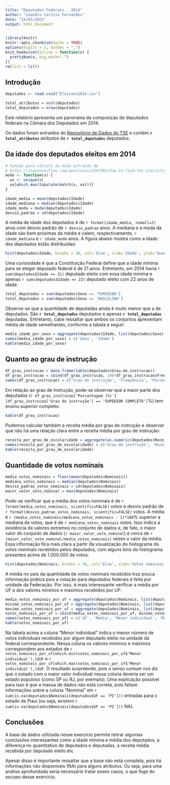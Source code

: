 ```yaml
---
title: "Deputados Federais - 2014"
author: "Leandro Carísio Fernandes"
date: "24/03/2022"
output: html_document
---
```


```r
library(knitr)
knitr::opts_chunk$set(echo = TRUE)
options(digits = 2, OutDec = ",")
knit_hooks$set(inline = function(x) {
  prettyNum(x, big.mark=".")
})
rm(list = ls())
```

## Introdução

```r
deputados <- read.csv2("Eleicoes2014.csv")

total_atributos = ncol(deputados)
total_deputados = nrow(deputados)
```

Este relatório apresenta um panorama da composição de deputados federais na Câmara dos Deputados em 2014.

Os dados foram extraídos do [Repositório de Dados do TSE](https://www.tse.jus.br/eleicoes/estatisticas/repositorio-de-dados-eleitorais-1) e contém **`r total_atributos`** atributos de **`r total_deputados`** deputados.

## Da idade dos deputados eleitos em 2014

```r

# Função para cálculo da moda extraído de
# https://stackoverflow.com/questions/2547402/how-to-find-the-statistical-mode
moda <- function(x) {
  ux <- unique(x)
  ux[which.max(tabulate(match(x, ux)))]
}

idade_media = mean(deputados$Idade)
idade_mediana = median(deputados$Idade)
idade_moda = moda(deputados$Idade)
desvio_padrao = sd(deputados$Idade)

```

A média de idade dos deputados é de `r format(idade_media, nsmall=2)` anos com desvio padrão de `r desvio_padrao` anos. A mediana e a moda da idade são bem próximas da média e valem, respectivamente, `r idade_mediana` e `r idade_moda` anos. A figura abaixo mostra como a idade dos deputados estão distribuídas:

```r
hist(deputados$Idade, breaks = 30, col='blue', xlab='Idade', ylab='Quantidade de deputados', main='Histograma da idade dos deputados')
```

Uma curiosidade é que a Constituição Federal define que a idade mínima para se eleger deputado federal é de 21 anos. Entretanto, em 2014 havia `r sum(deputados$Idade == 21)` deputado eleito com essa idade mínima e apenas `r sum(deputados$Idade == 22)` deputado eleito com 22 anos de idade.

```r
total_deputadas = sum(deputados$Sexo == 'FEMININO')
total_deputados = sum(deputados$Sexo == 'MASCULINO')
```

Observa-se que a quantidade de deputadas ainda é muito menor que a de deputados. São **`r total_deputados`** deputados e apenas **`r total_deputadas` ** deputadas. Entretanto, cabe ressaltar que ambos os conjuntos apresentam média de idade semelhantes, conforme a tabela a seguir:

```r
media_idade_por_sexo = aggregate(deputados$Idade, list(deputados$Sexo), FUN=mean)
names(media_idade_por_sexo) = c('Sexo', 'Idade')
kable(media_idade_por_sexo)
```

## Quanto ao grau de instrução

```r
df_grau_instrucao = data.frame(table(deputados$Grau.de.instrucao))
df_grau_instrucao = cbind(df_grau_instrucao, 100*df_grau_instrucao$Freq/sum(df_grau_instrucao$Freq))
names(df_grau_instrucao) = c('Grau de instrução', 'Frequência', 'Porcentagem (%)')
```

Em relação ao grau de instrução, pode-se observar que a maior parte dos deputados (`r df_grau_instrucao['Porcentagem (%)'][df_grau_instrucao['Grau de instrução'] == 'SUPERIOR COMPLETO']`%) tem ensino superior completo:

```r
kable(df_grau_instrucao)
```

Podemos calcular também a receita média por grau de instrução e observar que não há uma relação clara entre a receita média por grau de instrução:

```r
receita_por_grau_de_escolaridade = aggregate(as.numeric(deputados$Receitas.em.2014), list(deputados$Grau.de.instrucao), FUN=mean)
names(receita_por_grau_de_escolaridade) = c('Grau de instrução', 'Receita média')
kable(receita_por_grau_de_escolaridade)
```

## Quantidade de votos nominais

```r
media_votos_nominais = floor(mean(deputados$Nominais))
mediana_votos_nominais = median(deputados$Nominais)
desvio_padrao_votos_nominais = sd(deputados$Nominais)
maior_valor_voto_nominal = max(deputados$Nominais)
```
Pode-se verificar que a média dos votos nominais é de `r format(media_votos_nominais, scientific=FALSE)` votos e desvio padrão de `r format(desvio_padrao_votos_nominais, scientific=FALSE)` votos. A média é `r (media_votos_nominais/mediana_votos_nominais - 1)*100`% superior a mediana de votos, que é de `r mediana_votos_nominais` votos. Isso indica a existência de valores extremos no conjunto de dados e, de fato, o maior valor do conjunto de dados (`r maior_valor_voto_nominal`) é cerca de `r (maior_valor_voto_nominal/media_votos_nominais)` vezes o valor da média. Essa informação fica mais clara a partir da visualização do histograma do votos nominais recebidos pelos deputados, com alguns bins do histograma presentes acima de 1.000.000 de votos:


```r
hist(deputados$Nominais, breaks = 30, col='blue', xlab='Votos nominais', ylab='Quantidade de deputados', main='Histograma de votos nominais')
```


A média no país da quantidade de votos nominais recebidos traz pouca informação prática pois a votação para deputados federais é feita por unidade da Federação. Por isso, é mais interessante verificar a média por UF e dos valores mínimos e máximos recebidos por UF:

```r
media_votos_nominais_por_uf = aggregate(deputados$Nominais, list(deputados$UF), FUN=mean)
minimo_votos_nominais_por_uf = aggregate(deputados$Nominais, list(deputados$UF), FUN=min)
maximo_votos_nominais_por_uf = aggregate(deputados$Nominais, list(deputados$UF), FUN=max)
votos_nominais_por_uf = cbind(media_votos_nominais_por_uf, minimo_votos_nominais_por_uf$x, maximo_votos_nominais_por_uf$x)
names(votos_nominais_por_uf) = c('UF', 'Media', 'Menor individual', 'Maior individual')
kable(votos_nominais_por_uf)

```

Na tabela acima a coluna "Menor individual" indica o menor número de votos individuais recebidos por algum deputado eleito na unidade da federal correspondente. Nessa coluna os valores mínimos e máximos correspondem aos estados de `r votos_nominais_por_uf[which.min(votos_nominais_por_uf$'Menor individual'),]$UF` e `r votos_nominais_por_uf[which.max(votos_nominais_por_uf$'Menor individual'),]$UF`. O resultado surpreende, pois o senso comum nos diz que o estado com o maior valor individual nessa coluna deveria ser um estado populoso (como SP ou RJ, por exemplo). Uma explicação possível para isso é que a massa de dados não está correta, pois faltam informações sobre a coluna "Nominal" em `r sum(is.na(deputados$Nominais[deputados$UF == 'PI']))` entradas para o estado de Piauí (ou seja, existem `r sum(is.na(deputados$Nominais[deputados$UF == 'PI']))` NA).


## Conclusões

A base de dados utilizada nesse exercício permite retirar algumas conclusões interessantes como a idade mínima e média dos deputados, a diferença no quantitativo de deputados e deputadas, a receita média recebida por deputado eleito etc.

Apesar disso é importante ressaltar que a base não está completa, pois há informações não disponíveis (NA) para alguns atributos. Ou seja, para uma análise aprofundada seria necessário tratar esses casos, o que foge do escopo desse exercício.